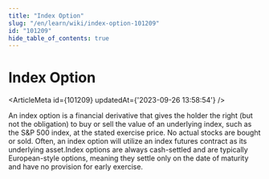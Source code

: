 ```yaml
---
title: "Index Option"
slug: "/en/learn/wiki/index-option-101209"
id: "101209"
hide_table_of_contents: true
---
```



# Index Option

<ArticleMeta id={101209} updatedAt={'2023-09-26 13:58:54'} />
<div className='border-solid border-b border-t-0 my-4 border-[var(--ifm-color-gray-300)]' />

An index option is a financial derivative that gives the holder the right (but not the obligation) to buy or sell the value of an underlying index, such as the S&P 500 index, at the stated exercise price. No actual stocks are bought or sold. Often, an index option will utilize an index futures contract as its underlying asset.Index options are always cash-settled and are typically European-style options, meaning they settle only on the date of maturity and have no provision for early exercise.
